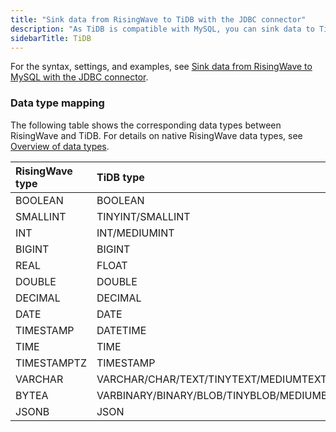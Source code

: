 ```yaml
---
title: "Sink data from RisingWave to TiDB with the JDBC connector"
description: "As TiDB is compatible with MySQL, you can sink data to TiDB the same way you would sink data to MySQL with the JDBC connector."
sidebarTitle: TiDB
---
```


For the syntax, settings, and examples, see [Sink data from RisingWave to MySQL with the JDBC connector](/docs/current/sink-to-mysql-with-jdbc/).

### Data type mapping

The following table shows the corresponding data types between RisingWave and TiDB. For details on native RisingWave data types, see [Overview of data types](/docs/current/sql-data-types/).

| RisingWave type | TiDB type                                          |
| :-------------- | :------------------------------------------------- |
| BOOLEAN         | BOOLEAN                                            |
| SMALLINT        | TINYINT/SMALLINT                                   |
| INT             | INT/MEDIUMINT                                      |
| BIGINT          | BIGINT                                             |
| REAL            | FLOAT                                              |
| DOUBLE          | DOUBLE                                             |
| DECIMAL         | DECIMAL                                            |
| DATE            | DATE                                               |
| TIMESTAMP       | DATETIME                                           |
| TIME            | TIME                                               |
| TIMESTAMPTZ     | TIMESTAMP                                          |
| VARCHAR         | VARCHAR/CHAR/TEXT/TINYTEXT/MEDIUMTEXT/LONGTEXT     |
| BYTEA           | VARBINARY/BINARY/BLOB/TINYBLOB/MEDIUMBLOB/LONGBLOB |
| JSONB           | JSON                                               |
